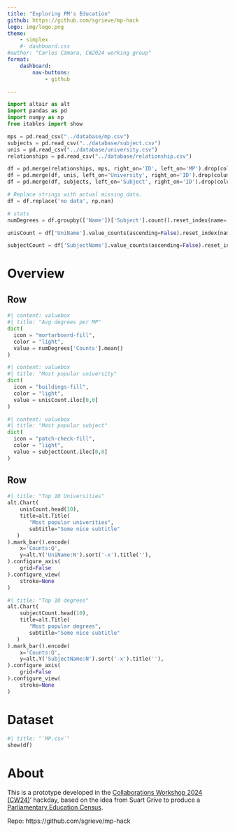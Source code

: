 ```yaml
--- 
title: "Exploring PM's Education"
github: https://github.com/sgrieve/mp-hack
logo: img/logo.png
theme: 
    - simplex
    #- dashboard.css
#author: "Carlos Cámara, CW2024 working group"
format: 
    dashboard:
        nav-buttons: 
            - github

--- 
```

```python
import altair as alt
import pandas as pd
import numpy as np
from itables import show

mps = pd.read_csv("../database/mp.csv")
subjects = pd.read_csv("../database/subject.csv")
unis = pd.read_csv("../database/university.csv")
relationships = pd.read_csv("../database/relationship.csv")

df = pd.merge(relationships, mps, right_on='ID', left_on='MP').drop(columns = 'ID')
df = pd.merge(df, unis, left_on='University', right_on='ID').drop(columns = 'ID')
df = pd.merge(df, subjects, left_on='Subject', right_on='ID').drop(columns = 'ID')

# Replace strings with actual missing data.
df = df.replace('no data', np.nan)
```

```python
# stats
numDegrees = df.groupby(['Name'])['Subject'].count().reset_index(name='Counts')

unisCount = df['UniName'].value_counts(ascending=False).reset_index(name='Counts')

subjectCount = df['SubjectName'].value_counts(ascending=False).reset_index(name='Counts')

```

# Overview

## Row

```python
#| content: valuebox
#| title: "Avg degrees per MP"
dict(
  icon = "mortarboard-fill",
  color = "light",
  value = numDegrees['Counts'].mean()
)
```

```python
#| content: valuebox
#| title: "Most popular university"
dict(
  icon = "buildings-fill",
  color = "light",
  value = unisCount.iloc[0,0]
)
```


```python
#| content: valuebox
#| title: "Most popular subject"
dict(
  icon = "patch-check-fill",
  color = "light",
  value = subjectCount.iloc[0,0]
)
```

## Row

```python
#| title: "Top 10 Universities"
alt.Chart(
    unisCount.head(10),
    title=alt.Title(
       "Most popular univerities",
       subtitle="Some nice subtitle"
   )
).mark_bar().encode(
    x='Counts:Q',
    y=alt.Y('UniName:N').sort('-x').title(''),
).configure_axis(
    grid=False
).configure_view(
    stroke=None
)


```

```python
#| title: "Top 10 degrees"
alt.Chart(
    subjectCount.head(10),
    title=alt.Title(
       "Most popular degrees",
       subtitle="Some nice subtitle"
   )
).mark_bar().encode(
    x='Counts:Q',
    y=alt.Y('SubjectName:N').sort('-x').title(''),
).configure_axis(
    grid=False
).configure_view(
    stroke=None
)


```


# Dataset

```python
#| title: "`MP.csv`"
show(df)

```

# About

This is a prototype developed in the [Collaborations Workshop 2024 (CW24)](https://www.software.ac.uk/workshop/collaborations-workshop-2024-cw24)' hackday, based on the idea from Suart Grive to produce a [Parliamentary Education Census](https://docs.google.com/document/d/1xaWhPjW05RC3_bwbzVMsuIKVUotlwpKZoG5LpozbqQA/edit).

Repo: https://github.com/sgrieve/mp-hack